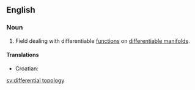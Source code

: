==English==
{{wikipedia}}

===Noun===
{{en-noun|-}}

# {{mathematics}} Field dealing with differentiable [[function]]s on [[differentiable manifold]]s.

====Translations====
{{trans-top|differential topology}}
*Croatian: {{t-|hr|diferencijalna topologija|f}}
{{trans-mid}}
{{trans-bottom}}

[[sv:differential topology]]